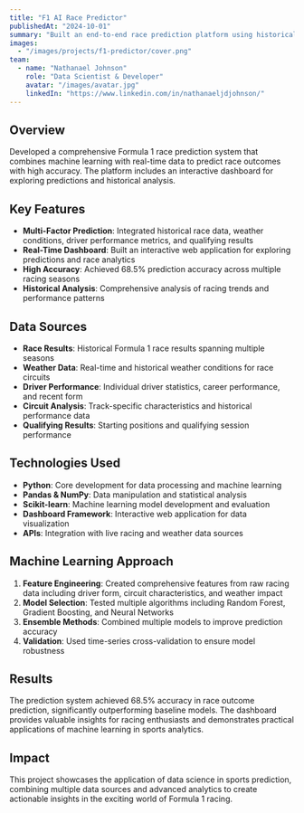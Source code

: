 ---
title: "F1 AI Race Predictor"
publishedAt: "2024-10-01"
summary: "Built an end-to-end race prediction platform using historical race data, weather, driver performance, and qualifying results, achieving 68.5% accuracy"
images:
  - "/images/projects/f1-predictor/cover.png"
team:
  - name: "Nathanael Johnson"
    role: "Data Scientist & Developer"
    avatar: "/images/avatar.jpg"
    linkedIn: "https://www.linkedin.com/in/nathanaeljdjohnson/"
---

## Overview

Developed a comprehensive Formula 1 race prediction system that combines machine learning with real-time data to predict race outcomes with high accuracy. The platform includes an interactive dashboard for exploring predictions and historical analysis.

## Key Features

- **Multi-Factor Prediction**: Integrated historical race data, weather conditions, driver performance metrics, and qualifying results
- **Real-Time Dashboard**: Built an interactive web application for exploring predictions and race analytics
- **High Accuracy**: Achieved 68.5% prediction accuracy across multiple racing seasons
- **Historical Analysis**: Comprehensive analysis of racing trends and performance patterns

## Data Sources

- **Race Results**: Historical Formula 1 race results spanning multiple seasons
- **Weather Data**: Real-time and historical weather conditions for race circuits
- **Driver Performance**: Individual driver statistics, career performance, and recent form
- **Circuit Analysis**: Track-specific characteristics and historical performance data
- **Qualifying Results**: Starting positions and qualifying session performance

## Technologies Used

- **Python**: Core development for data processing and machine learning
- **Pandas & NumPy**: Data manipulation and statistical analysis
- **Scikit-learn**: Machine learning model development and evaluation
- **Dashboard Framework**: Interactive web application for data visualization
- **APIs**: Integration with live racing and weather data sources

## Machine Learning Approach

1. **Feature Engineering**: Created comprehensive features from raw racing data including driver form, circuit characteristics, and weather impact
2. **Model Selection**: Tested multiple algorithms including Random Forest, Gradient Boosting, and Neural Networks
3. **Ensemble Methods**: Combined multiple models to improve prediction accuracy
4. **Validation**: Used time-series cross-validation to ensure model robustness

## Results

The prediction system achieved 68.5% accuracy in race outcome prediction, significantly outperforming baseline models. The dashboard provides valuable insights for racing enthusiasts and demonstrates practical applications of machine learning in sports analytics.

## Impact

This project showcases the application of data science in sports prediction, combining multiple data sources and advanced analytics to create actionable insights in the exciting world of Formula 1 racing.
